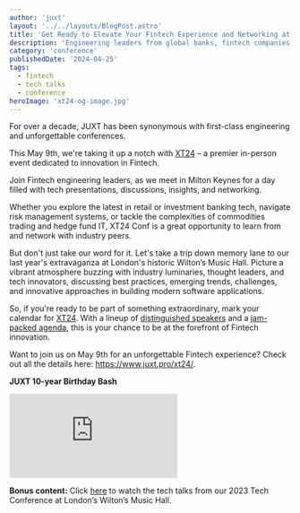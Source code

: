 ```yaml
---
author: 'juxt'
layout: '../../layouts/BlogPost.astro'
title: 'Get Ready to Elevate Your Fintech Experience and Networking at XT24'
description: 'Engineering leaders from global banks, fintech companies and hedge funds are meeting in Milton Keynes for XT24 Fintech Conf'
category: 'conference'
publishedDate: '2024-04-25'
tags:
  - fintech
  - tech talks
  - conference
heroImage: 'xt24-og-image.jpg'
---
```


For over a decade, JUXT has been synonymous with first-class engineering and unforgettable conferences.

This May 9th, we're taking it up a notch with [XT24](https://www.juxt.pro/xt24/) – a premier in-person event dedicated to innovation in Fintech.

Join Fintech engineering leaders, as we meet in Milton Keynes for a day filled with tech presentations, discussions, insights, and networking.

Whether you explore the latest in retail or investment banking tech, navigate risk management systems, or tackle the complexities of commodities trading and hedge fund IT, XT24 Conf is a great opportunity to learn from and network with industry peers.

But don't just take our word for it. Let's take a trip down memory lane to our last year's extravaganza at London's historic Wilton’s Music Hall. Picture a vibrant atmosphere buzzing with industry luminaries, thought leaders, and tech innovators, discussing best practices, emerging trends, challenges, and innovative approaches in building modern software applications.

So, if you're ready to be part of something extraordinary, mark your calendar for [XT24](https://www.juxt.pro/xt24/). With a lineup of [distinguished speakers](https://www.juxt.pro/xt24/#speakers) and a [jam-packed agenda](https://www.juxt.pro/xt24/#agenda), this is your chance to be at the forefront of Fintech innovation.

Want to join us on May 9th for an unforgettable Fintech experience? Check out all the details here: https://www.juxt.pro/xt24/.

**JUXT 10-year Birthday Bash**

<iframe
  class='aspect-video w-full'
  src='https://www.youtube.com/embed/us26ZdM40x8?si=SxV_h8Kxg_6mvooX'
  title='YouTube video player'
  frameborder='0'
  allow='accelerometer; autoplay; clipboard-write; encrypted-media; gyroscope; picture-in-picture; web-share'
  referrerpolicy='strict-origin-when-cross-origin'
  allowfullscreen
></iframe>

**Bonus content:** Click [here](https://www.juxt.pro/blog/juxt-10-year-party/) to watch the tech talks from our 2023 Tech Conference at London’s Wilton’s Music Hall.
